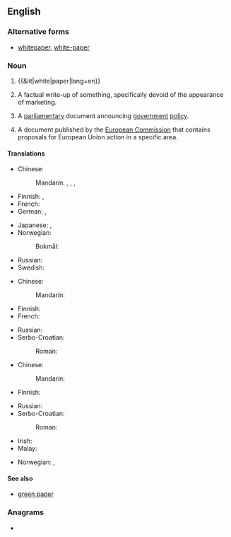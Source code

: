 {{also|whitepaper}}
==English==
{{wikipedia}}

===Alternative forms===
* [[whitepaper]], [[white-paper]]

===Noun===
{{en-noun}}

# {{&lit|white|paper|lang=en}}
# {{lb|en|management|marketing}} A factual write-up of something, specifically devoid of the appearance of marketing.
# {{lb|en|British|Ireland|European Union|government|politics}} A [[parliamentary]] document announcing [[government]] [[policy]].
# {{lb|en|European Union}} A document published by the [[European Commission]] that contains proposals for European Union action in a specific area.

====Translations====
{{trans-top|marketing document}}
* Chinese:
*: Mandarin: {{t+|cmn|白皮書}}, {{t+|cmn|白皮书|tr=báipíshū}}, {{t+|cmn|白紙}}, {{t+|cmn|白纸|tr=báizhǐ}}
* Finnish: {{t|fi|valkoinen kirja}}, {{t|fi|white paper}}
* French: {{t+|fr|livre blanc|m}}
* German: {{t+|de|Weißbuch|n}}, {{t|de|Whitepaper|m}}
{{trans-mid}}
* Japanese: {{t|ja|白書|tr=はくしょ, hakusho}}, {{t|ja|ホワイトペーパー|tr=howaitopēpā}}
* Norwegian:
*: Bokmål: {{t|nb|hvitbok}}
* Russian: {{t|ru|бе́лая кни́га|f}}
* Swedish: {{t+|sv|vitbok}}
{{trans-bottom}}

{{trans-top|parliamentary document}}
* Chinese:
*: Mandarin: {{t-needed|cmn}}
* Finnish: {{t|fi|valkoinen kirja}}
* French: {{t+|fr|livre blanc|m}}
{{trans-mid}}
* Russian: {{t|ru|бе́лая кни́га|f}}
* Serbo-Croatian:
*: Roman: {{t|sh|bijela knjiga|f}}
{{trans-bottom}}

{{trans-top|EU document}}
* Chinese:
*: Mandarin: {{t-needed|cmn}}
* Finnish: {{t|fi|valkoinen kirja}}
{{trans-mid}}
* Russian: {{t|ru|бе́лая кни́га|f}}
* Serbo-Croatian:
*: Roman: {{t|sh|bijela knjiga|f}}
{{trans-bottom}}

{{checktrans-top}}
* Irish: {{t-check|ga|páipéar bán|m}}
* Malay: {{t-check|ms|kertas putih}}
{{trans-mid}}
* Norwegian: {{t-check|no|stortingsmelding|f}}, {{t-check|no|stortingsmelding|f}}
{{trans-bottom}}

====See also====
* [[green paper]]

===Anagrams===
* {{anagrams|en|paperwhite}}